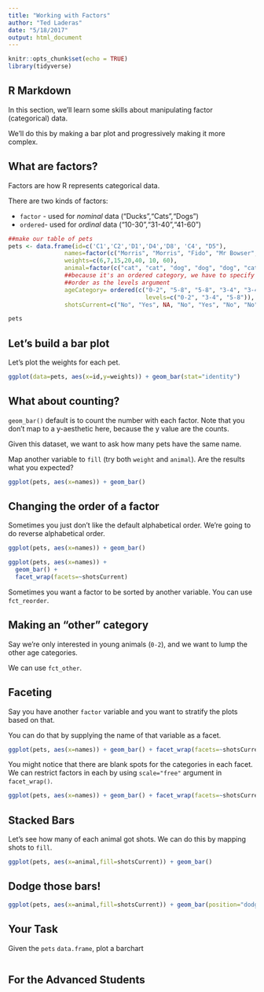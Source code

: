 ```yaml
---
title: "Working with Factors"
author: "Ted Laderas"
date: "5/18/2017"
output: html_document
---
```


```r
knitr::opts_chunk$set(echo = TRUE)
library(tidyverse)
```

## R Markdown

In this section, we'll learn some skills about manipulating factor (categorical) data.

We'll do this by making a bar plot and progressively making it more complex.

## What are factors?

Factors are how R represents categorical data.

There are two kinds of factors: 

+ `factor` - used for *nominal* data ("Ducks","Cats","Dogs")
+ `ordered`- used for *ordinal* data ("10-30","31-40","41-60")

```r
##make our table of pets
pets <- data.frame(id=c('C1','C2','D1','D4','D8', 'C4', "D5"),
                names=factor(c("Morris", "Morris", "Fido", "Mr Bowser", "Fido", "Lady Sheba", "Hubert")),
                weights=c(6,7,15,20,40, 10, 60),
                animal=factor(c("cat", "cat", "dog", "dog", "dog", "cat", "dog")),
                ##because it's an ordered category, we have to specify 
                ##order as the levels argument
                ageCategory= ordered(c("0-2", "5-8", "5-8", "3-4", "3-4", "5-8", "0-2"), 
                                       levels=c("0-2", "3-4", "5-8")),
                shotsCurrent=c("No", "Yes", NA, "No", "Yes", "No", "No"))

pets
```

## Let's build a bar plot

Let's plot the weights for each pet.

```r
ggplot(data=pets, aes(x=id,y=weights)) + geom_bar(stat="identity")
```

## What about counting?

`geom_bar()` default is to count the number with each factor. Note that you don't map to a y-aesthetic here, because the y value are the counts.

Given this dataset, we want to ask how many pets have the same name.

Map another variable to `fill` (try both `weight` and `animal`). Are the results what you expected?

```r
ggplot(pets, aes(x=names)) + geom_bar()
```

## Changing the order of a factor

Sometimes you just don't like the default alphabetical order. We're going to do reverse alphabetical order.

```r
ggplot(pets, aes(x=names)) + geom_bar()

```


```r
ggplot(pets, aes(x=names)) + 
  geom_bar() + 
  facet_wrap(facets=~shotsCurrent)
```

Sometimes you want a factor to be sorted by another variable. You can use `fct_reorder`.

## Making an "other" category

Say we're only interested in young animals (`0-2`), and we want to lump the other age categories. 

We can use `fct_other`.

## Faceting

Say you have another `factor` variable and you want to stratify the plots based on that. 

You can do that by supplying the name of that variable as a facet.

```r
ggplot(pets, aes(x=names)) + geom_bar() + facet_wrap(facets=~shotsCurrent)
```

You might notice that there are blank spots for the categories in each facet. We can restrict factors in each by using `scale="free"` argument in `facet_wrap()`.

```r
ggplot(pets, aes(x=names)) + geom_bar() + facet_wrap(facets=~shotsCurrent, scale="free")
```

## Stacked Bars

Let's see how many of each animal got shots. We can do this by mapping shots to `fill`.

```r
ggplot(pets, aes(x=animal,fill=shotsCurrent)) + geom_bar()

```

## Dodge those bars!

```r
ggplot(pets, aes(x=animal,fill=shotsCurrent)) + geom_bar(position="dodge")

```

## Your Task

Given the `pets` `data.frame`, plot a barchart

```{}

```

## For the Advanced Students